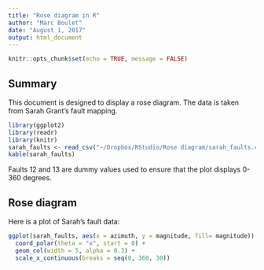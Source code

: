 ```yaml
---
title: "Rose diagram in R"
author: "Marc Boulet"
date: "August 1, 2017"
output: html_document
---
```


```r
knitr::opts_chunk$set(echo = TRUE, message = FALSE)
```

## Summary

This document is designed to display a rose diagram. The data is taken from Sarah Grant's fault mapping.

```r
library(ggplot2)
library(readr)
library(knitr)
sarah_faults <- read_csv("~/Dropbox/RStudio/Rose diagram/sarah_faults.csv")
kable(sarah_faults)

```
  
Faults 12 and 13 are dummy values used to ensure that the plot displays 0-360 degrees.

## Rose diagram

Here is a plot of Sarah's fault data:

```r
ggplot(sarah_faults, aes(x = azimuth, y = magnitude, fill= magnitude)) +
  coord_polar(theta = "x", start = 0) +
  geom_col(width = 5, alpha = 0.3) +
  scale_x_continuous(breaks = seq(0, 360, 30))
```

